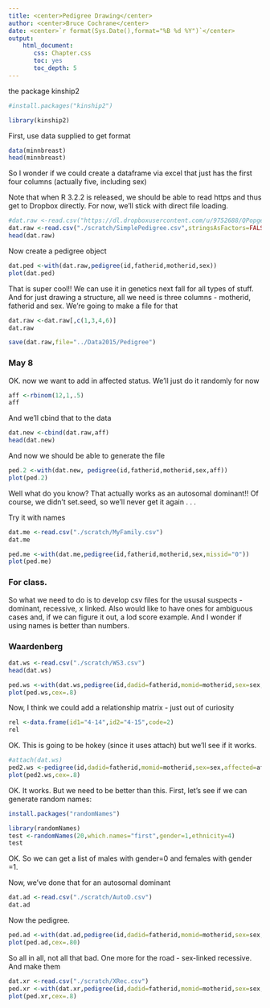 ```yaml
---
title: <center>Pedigree Drawing</center>
author: <center>Bruce Cochrane</center>
date: <center>`r format(Sys.Date(),format="%B %d %Y")`</center>
output: 
    html_document:
       css: Chapter.css
       toc: yes
       toc_depth: 5
---
```


 the package kinship2
```r
#install.packages("kinship2")
```
```r
library(kinship2)
```
First, use data supplied to get format
```r
data(minnbreast)
head(minnbreast)
```

So I wonder if we could create a dataframe via excel that just has the first four columns (actually five, including sex)

Note that when R 3.2.2 is released, we should be able to read https and thus get to Dropbox directly.  For now, we'll stick with direct file loading.
```r
#dat.raw <-read.csv("https://dl.dropboxusercontent.com/u/9752688/QPopgen/Summer15Development/DATA/SimplePedigree.csv",stringsAsFactors=FALSE)
dat.raw <-read.csv("./scratch/SimplePedigree.csv",stringsAsFactors=FALSE)
head(dat.raw)
```
Now create a pedigree object
```r
dat.ped <-with(dat.raw,pedigree(id,fatherid,motherid,sex))
plot(dat.ped)
```
That is super cool!!  We can use it in genetics next fall for all types of stuff.  And for just drawing a structure, all we need is three columns - motherid, fatherid and sex.  We're going to make a file for that
```r
dat.raw <-dat.raw[,c(1,3,4,6)]
dat.raw
```
```r
save(dat.raw,file="../Data2015/Pedigree")
```
### May 8

OK.  now we want to add in affected status.  We'll just do it randomly for now
```r
aff <-rbinom(12,1,.5)
aff
```
And we'll cbind that to the data
```r
dat.new <-cbind(dat.raw,aff)
head(dat.new)
```
And now we should be able to generate the file
```r
ped.2 <-with(dat.new, pedigree(id,fatherid,motherid,sex,aff))
plot(ped.2)
```
Well what do you know?  That actually works as an autosomal dominant!!  Of course, we didn't set.seed, so we'll never get it again . . . 


Try it with names
```r
dat.me <-read.csv("./scratch/MyFamily.csv")
dat.me
```
```r
ped.me <-with(dat.me,pedigree(id,fatherid,motherid,sex,missid="0"))
plot(ped.me)
```
### For class.

So what we need to do is to develop csv files for the ususal suspects - dominant, recessive, x linked.  Also would like to have ones for ambiguous cases and, if we can figure it out, a lod score example.  And I wonder if using names is better than numbers.

### Waardenberg

```r
dat.ws <-read.csv("./scratch/WS3.csv")
head(dat.ws)
```
```r
ped.ws <-with(dat.ws,pedigree(id,dadid=fatherid,momid=motherid,sex=sex,affected=aff,missid="0",))
plot(ped.ws,cex=.8)
```
Now, I think we could add a relationship matrix - just out of curiosity
```r
rel <-data.frame(id1="4-14",id2="4-15",code=2)
rel
```
OK.  This is going to be hokey (since it uses attach) but we'll see if it works.

```r
#attach(dat.ws)
ped2.ws <-pedigree(id,dadid=fatherid,momid=motherid,sex=sex,affected=aff,missid="0",relation = rel)
plot(ped2.ws,cex=.8)
```
OK.  It works. But we need to be better than this.  First, let's see if we can generate random names:

```r
install.packages("randomNames")
```
```r
library(randomNames)
test <-randomNames(20,which.names="first",gender=1,ethnicity=4)
test
```
OK.  So we can get a list of males with gender=0 and females with gender =1.

Now, we've done that for an autosomal dominant
```r
dat.ad <-read.csv("./scratch/AutoD.csv")
dat.ad
```
Now the pedigree.
```r
ped.ad <-with(dat.ad,pedigree(id,dadid=fatherid,momid=motherid,sex=sex,affected=aff,missid="0"))
plot(ped.ad,cex=.80)
```
So all in all, not all that bad.  One more for the road - sex-linked recessive.  And make them 

```r
dat.xr <-read.csv("./scratch/XRec.csv")
ped.xr <-with(dat.xr,pedigree(id,dadid=fatherid,momid=motherid,sex=sex,affected=aff,missid="0"))
plot(ped.xr,cex=.8)
```

